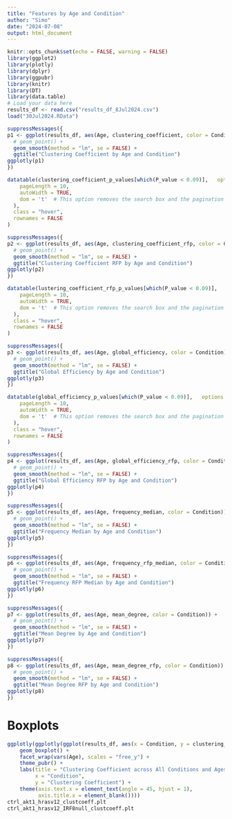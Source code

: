 ```yaml
---
title: "Features by Age and Condition"
author: "Simo"
date: "2024-07-08"
output: html_document
---
```


```r
knitr::opts_chunk$set(echo = FALSE, warning = FALSE)
library(ggplot2)
library(plotly)
library(dplyr)
library(ggpubr)
library(knitr)
library(DT)
library(data.table)
# Load your data here
results_df <- read.csv("results_df_8Jul2024.csv")
load("30Jul2024.RData")
```

```r
suppressMessages({
p1 <- ggplot(results_df, aes(Age, clustering_coefficient, color = Condition)) +
  # geom_point() +
  geom_smooth(method = "lm", se = FALSE) +
  ggtitle("Clustering Coefficient by Age and Condition")
ggplotly(p1)
})

datatable(clustering_coefficient_p_values[which(P_value < 0.09)],   options = list(
    pageLength = 10,
    autoWidth = TRUE,
    dom = 't'  # This option removes the search box and the pagination controls
  ),
  class = "hover",
  rownames = FALSE
)
```

```r
suppressMessages({
p2 <- ggplot(results_df, aes(Age, clustering_coefficient_rfp, color = Condition)) +
  # geom_point() +
  geom_smooth(method = "lm", se = FALSE) +
  ggtitle("Clustering Coefficient RFP by Age and Condition")
ggplotly(p2)
})

datatable(lustering_coefficient_rfp_p_values[which(P_value < 0.09)],   options = list(
    pageLength = 10,
    autoWidth = TRUE,
    dom = 't'  # This option removes the search box and the pagination controls
  ),
  class = "hover",
  rownames = FALSE
)
```

```r
suppressMessages({
p3 <- ggplot(results_df, aes(Age, global_efficiency, color = Condition)) +
  # geom_point() +
  geom_smooth(method = "lm", se = FALSE) +
  ggtitle("Global Efficiency by Age and Condition")
ggplotly(p3)
})

datatable(global_efficiency_p_values[which(P_value < 0.09)],   options = list(
    pageLength = 10,
    autoWidth = TRUE,
    dom = 't'  # This option removes the search box and the pagination controls
  ),
  class = "hover",
  rownames = FALSE
)
```

```r
suppressMessages({
p4 <- ggplot(results_df, aes(Age, global_efficiency_rfp, color = Condition)) +
  # geom_point() +
  geom_smooth(method = "lm", se = FALSE) +
  ggtitle("Global Efficiency RFP by Age and Condition")
ggplotly(p4)
})


```

```r
suppressMessages({
p5 <- ggplot(results_df, aes(Age, frequency_median, color = Condition)) +
  # geom_point() +
  geom_smooth(method = "lm", se = FALSE) +
  ggtitle("Frequency Median by Age and Condition")
ggplotly(p5)
})
```

```r
suppressMessages({
p6 <- ggplot(results_df, aes(Age, frequency_rfp_median, color = Condition)) +
  # geom_point() +
  geom_smooth(method = "lm", se = FALSE) +
  ggtitle("Frequency RFP Median by Age and Condition")
ggplotly(p6)
})
```

```r
suppressMessages({
p7 <- ggplot(results_df, aes(Age, mean_degree, color = Condition)) +
  # geom_point() +
  geom_smooth(method = "lm", se = FALSE) +
  ggtitle("Mean Degree by Age and Condition")
ggplotly(p7)
})
```

```r
suppressMessages({
p8 <- ggplot(results_df, aes(Age, mean_degree_rfp, color = Condition)) +
  # geom_point() +
  geom_smooth(method = "lm", se = FALSE) +
  ggtitle("Mean Degree RFP by Age and Condition")
ggplotly(p8)
})
```

# Boxplots
```r
ggplotly(ggplotly(ggplot(results_df, aes(x = Condition, y = clustering_coefficient, fill = Condition)) +
    geom_boxplot() +
    facet_wrap(vars(Age), scales = "free_y") +
    theme_pubr() +
    labs(title = "Clustering Coefficient across All Conditions and Ages",
         x = "Condition",
         y = "Clustering Coefficient") +
    theme(axis.text.x = element_text(angle = 45, hjust = 1),
          axis.title.x = element_blank())))
ctrl_akt1_hrasv12_clustcoeff.plt
ctrl_akt1_hrasv12_IRF8null_clustcoeff.plt
```
